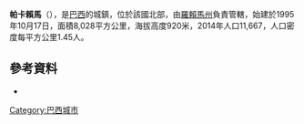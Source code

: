 '''帕卡賴馬'''（{{lang-pt|Pacaraima}}），是[[巴西|巴西]]的城鎮，位於該國北部，由[[羅賴馬州|羅賴馬州]]負責管轄，始建於1995年10月17日，面積8,028平方公里，海拔高度920米，2014年人口11,667，人口密度每平方公里1.45人。

==參考資料==
*{{cite web| url=http://cidades.ibge.gov.br/xtras/perfil.php?ang=&codmun=140045&search| title=IBGE: Pacaraima| language=pt| accessdate=2015-06-21| archive-date=2016-03-04| archive-url=https://web.archive.org/web/20160304054458/http://cidades.ibge.gov.br/xtras/perfil.php?ang=&codmun=140045&search| dead-url=no}}

{{Brazil-geo-stub}}{{羅賴馬州市鎮}}
[[Category:巴西城市|Category:巴西城市]]